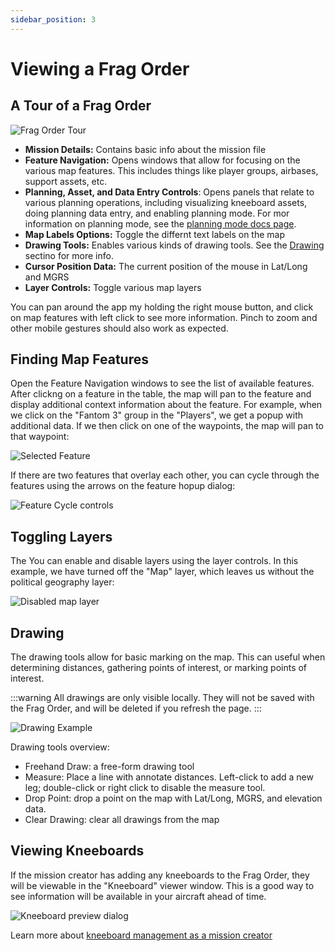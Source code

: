 ```yaml
---
sidebar_position: 3
---
```


# Viewing a Frag Order

## A Tour of a Frag Order


![Frag Order Tour](../static/img/public-2.png)

* <b>Mission Details:</b> Contains basic info about the mission file 
* <b>Feature Navigation:</b> Opens windows that allow for focusing on the various map features. This includes things like player groups, airbases, support assets, etc.
* <b>Planning, Asset, and Data Entry Controls</b>: Opens panels that relate to various planning operations, including visualizing kneeboard assets, doing planning data entry, and enabling planning mode. For mor information on planning mode, see the [planning mode docs page](./7-planning-a-flight.md).
* <b>Map Labels Options:</b> Toggle the differnt text labels on the map
* <b>Drawing Tools:</b> Enables various kinds of drawing tools. See the [Drawing](#drawing) sectino for more info.
* <b>Cursor Position Data:</b> The current position of the mouse in Lat/Long and MGRS
* <b>Layer Controls:</b> Toggle various map layers

You can pan around the app my holding the right mouse button, and click on map features with left click to see more information. Pinch to zoom and other mobile gestures should also work as expected.

## Finding Map Features

Open the Feature Navigation windows to see the list of available features. After clickng on a feature in the table, the map will pan to the feature and display additional context information about the feature. For example, when we click on the "Fantom 3" group in the "Players", we get a popup with additional data. If we then click on one of the waypoints, the map will pan to that waypoint:

![Selected Feature](../static/img/public-3.png)

If there are two features that overlay each other, you can cycle through the features using the arrows on the feature hopup dialog:

![Feature Cycle controls](../static/img/public-5.png)

## Toggling Layers

The You can enable and disable layers using the layer controls. In this example, we have turned off the "Map" layer, which leaves us without the political geography layer:

![Disabled map layer](../static/img/public-4.png)

## Drawing

The drawing tools allow for basic marking on the map. This can useful when determining distances, gathering points of interest, or marking points of interest.

:::warning
All drawings are only visible locally. They will not be saved with the Frag Order, and will be deleted if you refresh the page.
:::


![Drawing Example](../static/img/public-8.png)

Drawing tools overview:

* Freehand Draw: a free-form drawing tool
* Measure: Place a line with annotate distances. Left-click to add a new leg; double-click or right click to disable the measure tool.
* Drop Point: drop a point on the map with Lat/Long, MGRS, and elevation data.
* Clear Drawing: clear all drawings from the map

## Viewing Kneeboards

If the mission creator has adding any kneeboards to the Frag Order, they will be viewable in the "Kneeboard" viewer window. This is a good way to see information will be available in your aircraft ahead of time.

![Kneeboard preview dialog](../static/img/public-9.png)

Learn more about [kneeboard management as a mission creator](./4-auto-generated-kneeboards.md)

